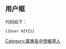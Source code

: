 == 用户框 ==
{{User HZYZ|nocat=true}}

代码如下：

<pre>
{{User HZYZ}}
</pre>
[[Category:廣東各中學維基人|Category:廣東各中學維基人]]